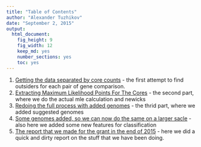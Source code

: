 ```yaml
---
title: "Table of Contents"
author: "Alexander Tuzhikov"
date: "September 2, 2015"
output: 
  html_document: 
    fig_height: 9
    fig_width: 12
    keep_md: yes
    number_sections: yes
    toc: yes
---
```

1. [Getting the data separated by core counts](getting.the.data.separated.by.core.counts.html) - the first attempt to find outsiders for each pair of gene comparison.
2. [Extracting Maximum Likelihood Points For The Cores](extracting.mle.for.cores.html) - the second part, where we do the actual mle calculation and newicks
3. [Redoing the full process with added genomes](added.genomes.html) - the thrid part, where we added suggested genomes
4. [Some genomes added, so we can now do the same on a larger sacle](latest.added.genomes.html) - also here we added some new features for classification
5. [The report that we made for the grant in the end of 2015](grant.report.end.2015.html) - here we did a quick and dirty report on the stuff that we have been doing.